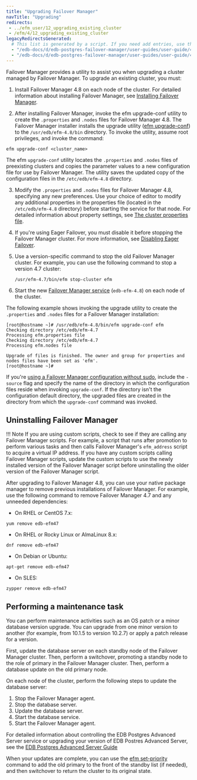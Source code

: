 ```yaml
---
title: "Upgrading Failover Manager"
navTitle: "Upgrading"
redirects:
 - ../efm_user/12_upgrading_existing_cluster
 - /efm/4/12_upgrading_existing_cluster
legacyRedirectsGenerated:
  # This list is generated by a script. If you need add entries, use the `legacyRedirects` key.
  - "/edb-docs/d/edb-postgres-failover-manager/user-guides/user-guide/4.0/upgrading_existing_cluster.html"
  - "/edb-docs/d/edb-postgres-failover-manager/user-guides/user-guide/4.1/upgrading_existing_cluster.html"
---
```


<div id="upgrading_existing_cluster" class="registered_link"></div>

Failover Manager provides a utility to assist you when upgrading a cluster managed by Failover Manager. To upgrade an existing cluster, you must:

1.  Install Failover Manager 4.8 on each node of the cluster. For detailed information about installing Failover Manager, see [Installing Failover Manager](installing).

2.  After installing Failover Manager, invoke the efm upgrade-conf utility to create the `.properties` and `.nodes` files for Failover Manager 4.8. The Failover Manager installer installs the upgrade utility ([efm upgrade-conf](07_using_efm_utility/#efm_upgrade_conf)) to the `/usr/edb/efm-4.8/bin` directory. To invoke the utility, assume root privileges, and invoke the command:

   ```shell
   efm upgrade-conf <cluster_name>
   ```

   The efm `upgrade-conf` utility locates the `.properties` and `.nodes` files of preexisting clusters and copies the parameter values to a new configuration file for use by Failover Manager. The utility saves the updated copy of the configuration files in the `/etc/edb/efm-4.8` directory.

3.  Modify the `.properties` and `.nodes` files for Failover Manager 4.8, specifying any new preferences. Use your choice of editor to modify any additional properties in the properties file (located in the `/etc/edb/efm-4.8` directory) before starting the service for that node. For detailed information about property settings, see [The cluster properties file](04_configuring_efm/01_cluster_properties/#cluster_properties).

4.  If you're using Eager Failover, you must disable it before stopping the Failover Manager cluster. For more information, see [Disabling Eager Failover](04_configuring_efm/06_configuring_for_eager_failover/#disabling-eager-failover).

5. Use a version-specific command to stop the old Failover Manager cluster. For example, you can use the following command to stop a version 4.7 cluster:

   ```shell
   /usr/efm-4.7/bin/efm stop-cluster efm
   ```

6. Start the new [Failover Manager service](08_controlling_efm_service/#controlling_efm_service) (`edb-efm-4.8`) on each node of the cluster.

The following example shows invoking the upgrade utility to create the `.properties` and `.nodes` files for a Failover Manager installation:

```text
[root@hostname ~]# /usr/edb/efm-4.8/bin/efm upgrade-conf efm
Checking directory /etc/edb/efm-4.7
Processing efm.properties file
Checking directory /etc/edb/efm-4.7
Processing efm.nodes file

Upgrade of files is finished. The owner and group for properties and nodes files have been set as 'efm'.
[root@hostname ~]#
```

If you're [using a Failover Manager configuration without sudo](04_configuring_efm/04_extending_efm_permissions/#running_efm_without_sudo), include the `-source` flag and specify the name of the directory in which the configuration files reside when invoking `upgrade-conf`. If the directory isn't the configuration default directory, the upgraded files are created in the directory from which the `upgrade-conf` command was invoked.

## Uninstalling Failover Manager

!!! Note
    If you are using custom scripts, check to see if they are calling any Failover Manager scripts. For example, a script that runs after promotion to perform various tasks and then calls Failover Manager's `efm_address` script to acquire a virtual IP address. If you have any custom scripts calling Failover Manager scripts, update the custom scripts to use the newly installed version of the Failover Manager script before uninstalling the older version of the Failover Manager script.

After upgrading to Failover Manager 4.8, you can use your native package manager to remove previous installations of Failover Manager. For example, use the following command to remove Failover Manager 4.7 and any unneeded dependencies:

-   On RHEL or CentOS 7.x:

```shell
yum remove edb-efm47
```

-   On RHEL or Rocky Linux or AlmaLinux 8.x:

```shell
dnf remove edb-efm47
```

-   On Debian or Ubuntu:

```shell
apt-get remove edb-efm47
```

-   On SLES:

```shell
zypper remove edb-efm47
```

## Performing a maintenance task

You can perform maintenance activities such as an OS patch or a minor database version upgrade. You can upgrade from one minor version to another (for example, from 10.1.5 to version 10.2.7) or apply a patch release for a version.

First, update the database server on each standby node of the Failover Manager cluster. Then, perform a switchover, promoting a standby node to the role of primary in the Failover Manager cluster. Then, perform a database update on the old primary node.

On each node of the cluster, perform the following steps to update the database server:

1.  Stop the Failover Manager agent.
2.  Stop the database server.
3.  Update the database server.
4.  Start the database service.
5.  Start the Failover Manager agent.

For detailed information about controlling the EDB Postgres Advanced Server service or upgrading your version of EDB Postres Advanced Server, see the [EDB Postgres Advanced Server Guide](/epas/latest/)

When your updates are complete, you can use the [efm set-priority](07_using_efm_utility/#efm_set_priority) command to add the old primary to the front of the standby list (if needed), and then switchover to return the cluster to its original state.
